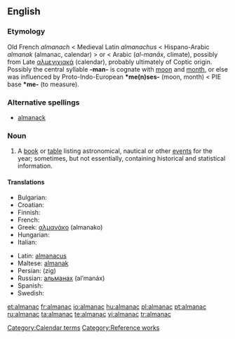 ==English==
{{wikipedia}}

===Etymology===
Old French ''almanach'' < Medieval Latin ''almanachus'' < Hispano-Arabic ''almanak'' (almanac, calendar) > or < Arabic {{Arab|[[مناخ|المناخ]]}} (''al-manāx'', climate), possibly from Late {{etyl|el}} [[αλμενιχιακά]] (calendar), probably ultimately of Coptic origin. Possibly the central syllable '''-man-''' is cognate with [[moon]] and [[month]], or else was influenced by Proto-Indo-European '''*me(n)ses-''' (moon, month) < PIE base '''*me-''' (to measure).

===Alternative spellings===
* [[almanack]]

===Noun===
{{en-noun}}

# A [[book]] or [[table]] listing astronomical, nautical or other [[event]]s for the year; sometimes, but not essentially, containing historical and statistical information.

====Translations====
{{trans-top|book or table listing astronomical, nautical or other events for the year}}
* Bulgarian: {{t+|bg|алманах|m|tr=almanáh|sc=Cyrl}}
* Croatian: {{t-|hr|almanah|m}}
* Finnish: {{t-|fi|almanakka}}
* French: {{t+|fr|almanach|m}}
* Greek: [[αλμανάκο]] (almanako) {{n}}
* Hungarian: {{t+|hu|almanach}}
* Italian: {{t+|it|almanacco|m}}
{{trans-mid}}
* Latin: [[almanacus]] {{m}}
* Maltese: [[almanak]] {{m}}
* Persian: {{fa-Arab|[[زیگ]]}} (zig)
* Russian: [[альманах]] (al’manáx) {{m}}
* Spanish: {{t-|es|almanaque|m}}
* Swedish: {{t-|sv|almanacka|c}}
{{trans-bottom}}

{{anagrams:en/aaaclmn}}
[[Category:Calendar terms]]
[[Category:Reference works]]

[[et:almanac]]
[[fr:almanac]]
[[io:almanac]]
[[hu:almanac]]
[[pl:almanac]]
[[pt:almanac]]
[[ru:almanac]]
[[ta:almanac]]
[[te:almanac]]
[[vi:almanac]]
[[tr:almanac]]